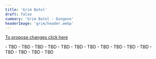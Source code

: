 ```yaml
---
title: 'Grim Batol'
draft: false
summary: 'Grim Batol - Dungeon'
headerImage: 'grim/header.webp'
---
```


[To propose changes click here](https://github.com/dreamgrove/dreamgrove/commits/master/content/balance)

<Checkbox id="Healer" name="Healer" />

<BossCard title="Trash" image="grim/trash.jpg">
- TBD 
- TBD 
- TBD
</BossCard>

<BossCard title="General Umbriss" image="grim/umbriss.jpg">
- TBD 
- TBD 
- TBD
</BossCard>

<BossCard title="Forgemaster Throngus" image="grim/throngus.jpg">
- TBD 
- TBD 
- TBD
</BossCard>

<BossCard title="Drahga Shadowburner" image="grim/drahga.jpg">
- TBD 
- TBD 
- TBD
</BossCard>

<BossCard title="Erudax, the Duke of Below" image="grim/erudax.jpg">
- TBD 
- TBD 
- TBD
</BossCard>